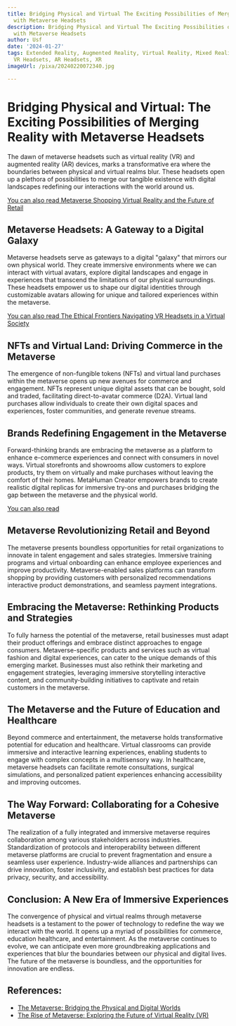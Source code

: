 ```yaml
---
title: Bridging Physical and Virtual The Exciting Possibilities of Merging Reality
  with Metaverse Headsets
description: Bridging Physical and Virtual The Exciting Possibilities of Merging Reality
  with Metaverse Headsets
author: Usf
date: '2024-01-27'
tags: Extended Reality, Augmented Reality, Virtual Reality, Mixed Reality, Metaverse,
  VR Headsets, AR Headsets, XR
imageUrl: /pixa/20240220072340.jpg

---
```

# Bridging Physical and Virtual: The Exciting Possibilities of Merging Reality with Metaverse Headsets

The dawn of metaverse headsets such as virtual reality (VR) and augmented reality (AR) devices, marks  a transformative era where the boundaries between physical  and virtual realms blur. These headsets open up a plethora of possibilities to merge our tangible existence with digital landscapes redefining  our interactions with the world around us.

[You can also read Metaverse Shopping Virtual Reality and  the Future of Retail](Metaverse%20Shopping%20Virtual%20Reality%20and%20the%20Future%20of%20Retail)


## Metaverse Headsets: A Gateway  to a Digital Galaxy

Metaverse headsets serve as gateways to a digital  "galaxy" that mirrors our own physical world. They create immersive environments where we can interact with virtual avatars, explore digital landscapes and engage in experiences that transcend the limitations  of our physical surroundings. These headsets empower us to shape our digital identities through customizable avatars  allowing for unique and tailored experiences within the  metaverse.

[You can also read The  Ethical Frontiers Navigating VR Headsets in a Virtual Society](The%20Ethical%20Frontiers%20Navigating%20VR%20Headsets%20in%20a%20Virtual%20Society)


##  NFTs and Virtual Land: Driving Commerce in the Metaverse

The emergence of non-fungible tokens (NFTs)  and virtual land purchases within the  metaverse opens up new avenues for commerce and engagement. NFTs represent  unique digital assets that can be bought, sold and  traded, facilitating direct-to-avatar commerce (D2A).  Virtual land purchases allow individuals to create their own digital spaces and experiences,  foster communities, and generate revenue  streams.

## Brands Redefining Engagement in  the Metaverse

Forward-thinking brands  are embracing the metaverse as a platform to  enhance e-commerce experiences and connect with consumers  in novel ways. Virtual  storefronts and showrooms allow customers to explore products, try them on virtually and make purchases without leaving the comfort of their  homes. MetaHuman Creator empowers brands to create realistic digital replicas for  immersive try-ons and purchases bridging the gap between  the metaverse and the physical world.

[You can also read ]()


##  Metaverse Revolutionizing Retail and Beyond

The metaverse presents boundless opportunities for retail organizations to innovate in talent  engagement and sales strategies. Immersive training programs and virtual onboarding can enhance employee experiences and improve productivity. Metaverse-enabled sales platforms can transform shopping by providing customers with personalized recommendations interactive product demonstrations, and seamless  payment integrations.

## Embracing the Metaverse:  Rethinking Products and Strategies

To fully harness the potential of the metaverse, retail businesses must adapt their product offerings  and embrace distinct  approaches  to engage consumers. Metaverse-specific products  and services such as virtual fashion and digital experiences, can cater to the unique  demands of this emerging market. Businesses must also rethink their marketing and engagement strategies, leveraging immersive storytelling interactive content, and  community-building initiatives to captivate and retain customers in the metaverse.

## The  Metaverse and the Future of  Education and Healthcare

Beyond commerce and entertainment, the metaverse holds transformative potential for education and healthcare. Virtual classrooms  can  provide immersive and interactive  learning experiences, enabling students to engage with  complex concepts in a multisensory way. In healthcare, metaverse headsets can facilitate remote consultations, surgical simulations, and personalized patient experiences enhancing accessibility and improving  outcomes.

## The Way Forward: Collaborating for a Cohesive  Metaverse

The realization of a  fully integrated and immersive metaverse  requires collaboration among various  stakeholders across industries.  Standardization of protocols and interoperability between different metaverse platforms  are crucial to prevent fragmentation and ensure a seamless user experience.  Industry-wide alliances and partnerships can drive innovation,  foster inclusivity, and establish best practices for  data privacy,  security, and accessibility.

##  Conclusion: A New Era of Immersive Experiences

The  convergence of physical and virtual realms through metaverse headsets is a testament to the power of technology to  redefine the way we interact with the  world. It opens up a myriad of possibilities for commerce, education  healthcare, and entertainment.  As the metaverse continues to evolve, we can anticipate even more groundbreaking applications and experiences that blur the boundaries between our  physical and digital  lives. The future of the metaverse is boundless, and the opportunities for innovation  are  endless.

## References:
- [The Metaverse: Bridging the Physical and Digital Worlds](https://www.fibre2fashion.com/industry-article/9642/the-metaverse-bridging-the-physical-and-digital-worlds)
- [The Rise of Metaverse: Exploring the Future of Virtual Reality (VR)](https://medium.com/@shrutvinda26v/the-rise-of-metaverse-exploring-the-future-of-virtual-reality-vr-4630a2e9a2f3)
